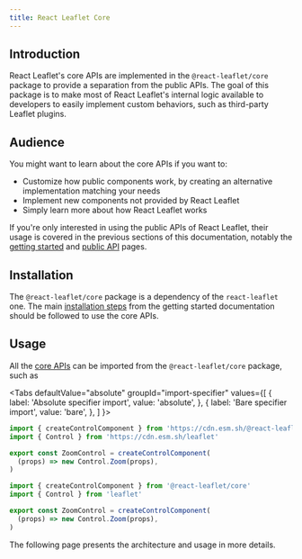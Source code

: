 ```yaml
---
title: React Leaflet Core
---
```



## Introduction

React Leaflet's core APIs are implemented in the `@react-leaflet/core` package to provide a separation from the public APIs.
The goal of this package is to make most of React Leaflet's internal logic available to developers to easily implement custom behaviors, such as third-party Leaflet plugins.

## Audience

You might want to learn about the core APIs if you want to:

- Customize how public components work, by creating an alternative implementation matching your needs
- Implement new components not provided by React Leaflet
- Simply learn more about how React Leaflet works

If you're only interested in using the public APIs of React Leaflet, their usage is covered in the previous sections of this documentation, notably the [getting started](start-introduction.md) and [public API](api-map.mdx) pages.

## Installation

The `@react-leaflet/core` package is a dependency of the `react-leaflet` one. The main [installation steps](start-installation.mdx) from the getting started documentation should be followed to use the core APIs.

## Usage

All the [core APIs](core-api.mdx) can be imported from the `@react-leaflet/core` package, such as

<Tabs
defaultValue="absolute"
groupId="import-specifier"
values={[
{ label: 'Absolute specifier import', value: 'absolute', },
{ label: 'Bare specifier import', value: 'bare', },
]
}>
<TabItem value="absolute">

```js
import { createControlComponent } from 'https://cdn.esm.sh/@react-leaflet/core@next'
import { Control } from 'https://cdn.esm.sh/leaflet'

export const ZoomControl = createControlComponent(
  (props) => new Control.Zoom(props),
)
```

</TabItem>
<TabItem value="bare">

```js
import { createControlComponent } from '@react-leaflet/core'
import { Control } from 'leaflet'

export const ZoomControl = createControlComponent(
  (props) => new Control.Zoom(props),
)
```

</TabItem>
</Tabs>

The following page presents the architecture and usage in more details.
